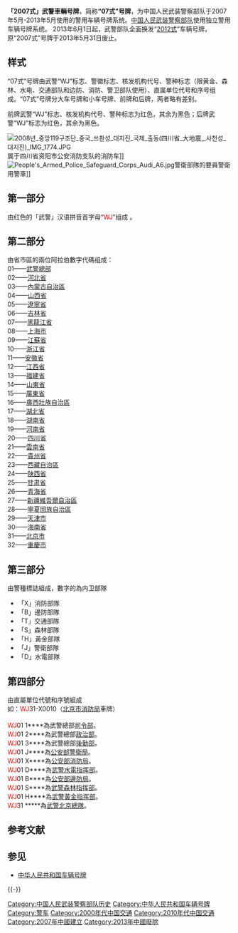 {{中华人民共和国交通}}

'''「2007式」武警車輛号牌'''，简称'''“07式”号牌'''，为中国人民武装警察部队于2007年5月-2013年5月使用的警用车辆号牌系统。[[中国人民武装警察部队|中国人民武装警察部队]]使用独立警用车辆号牌系统。
2013年6月1日起，武警部队全面换发“[[中国人民武装警察部队“2012式”车辆号牌|2012式]]”车辆号牌，原“2007式”号牌于2013年5月31日废止。

==样式==
“07式”号牌由武警“WJ”标志、警徽标志、核发机构代号、警种标志（限黄金、森林、水电、交通部队和边防、消防、警卫部队使用）、直属单位代号和序号组成。“07式”号牌分大车号牌和小车号牌、前牌和后牌，两者略有差别。

前牌武警“WJ”标志、核发机构代号、警种标志为红色，其余为黑色；后牌武警“WJ”标志为红色，其余为黑色。

[[File:2008년_중앙119구조단_중국_쓰촨성_대지진_국제_출동(四川省_大地震,_사천성_대지진)_IMG_1774.JPG|center]]属于四川省资阳市公安消防支队的消防车]]
[[File:People's_Armed_Police_Safeguard_Corps_Audi_A6.jpg|center]]警衛部隊的要員警衛用警車]]

==第一部分==
由红色的「武警」汉语拼音首字母“<font color=red>WJ</font>”组成 。

==第二部分==
由省市區的兩位阿拉伯數字代碼组成： <br />
01——[[武警總部|武警總部]] <br />
02——[[河北省|河北省]] <br />
03——[[內蒙古自治區|內蒙古自治區]] <br />
04——[[山西省|山西省]] <br />
05——[[遼寧省|遼寧省]] <br />
06——[[吉林省|吉林省]] <br />
07——[[黑龍江省|黑龍江省]] <br />
08——[[上海市|上海市]] <br />
09——[[江蘇省|江蘇省]] <br />
10——[[浙江省|浙江省]] <br />
11——[[安徽省|安徽省]] <br />
12——[[江西省|江西省]] <br />
13——[[福建省|福建省]] <br />
14——[[山東省|山東省]] <br />
15——[[廣東省|廣東省]] <br />
16——[[廣西壯族自治區|廣西壯族自治區]] <br />
17——[[湖北省|湖北省]] <br />
18——[[湖南省|湖南省]] <br />
19——[[河南省|河南省]] <br />
20——[[四川省|四川省]] <br />
21——[[雲南省|雲南省]] <br />
22——[[貴州省|貴州省]] <br />
23——[[西藏自治區|西藏自治區]] <br />
24——[[陕西省|陕西省]] <br />
25——[[甘肃省|甘肃省]] <br />
26——[[青海省|青海省]] <br />
27——[[新疆維吾爾自治區|新疆維吾爾自治區]] <br />
28——[[寧夏回族自治區|寧夏回族自治區]] <br />
29——[[天津市|天津市]] <br />
30——[[海南省|海南省]] <br />
31——[[北京市|北京市]] <br />
32——[[重慶市|重慶市]] <br />

==第三部分==
由警種標誌組成，數字的為内卫部隊
*「X」消防部隊
*「B」邊防部隊
*「T」交通部隊
*「S」森林部隊
*「H」黃金部隊
*「J」警衛部隊
*「D」水電部隊 

==第四部分==
由直屬單位代號和序號組成<br />
如：<font color=red>WJ</font>31-X0010（[[北京市消防局|北京市消防局]]車牌）<br />
<br />
<font color=red>WJ</font>01 1****為武警總部[[司令部|司令部]]。<br />
<font color=red>WJ</font>01 2****為武警總部[[政治部|政治部]]。<br />
<font color=red>WJ</font>01 3****為武警總部[[後勤部|後勤部]]。<br />
<font color=red>WJ</font>01 J****為[[公安部警衛局|公安部警衛局]]。<br />
<font color=red>WJ</font>01 X****為[[公安部消防局|公安部消防局]]。<br />
<font color=red>WJ</font>01 D****為[[武警水電指挥部|武警水電指挥部]]。<br />
<font color=red>WJ</font>01 B****為[[公安部邊防局|公安部邊防局]]。<br />
<font color=red>WJ</font>01 S****為[[武警森林指挥部|武警森林指挥部]]。<br />
<font color=red>WJ</font>01 H****為[[武警黃金指挥部|武警黃金指挥部]]。<br />
<font color=red>WJ</font>31 *****為[[武警北京總隊|武警北京總隊]]。<br />

==参考文献==
{{Reflist}}

==参见==
*[[中华人民共和国车辆号牌|中华人民共和国车辆号牌]]

{{-}}
{{中国人民武装警察部队}}

[[Category:中国人民武装警察部队历史|Category:中国人民武装警察部队历史]]
[[Category:中华人民共和国车辆号牌|Category:中华人民共和国车辆号牌]]
[[Category:警车|Category:警车]]
[[Category:2000年代中国交通|Category:2000年代中国交通]]
[[Category:2010年代中国交通|Category:2010年代中国交通]]
[[Category:2007年中國建立|Category:2007年中國建立]]
[[Category:2013年中國廢除|Category:2013年中國廢除]]